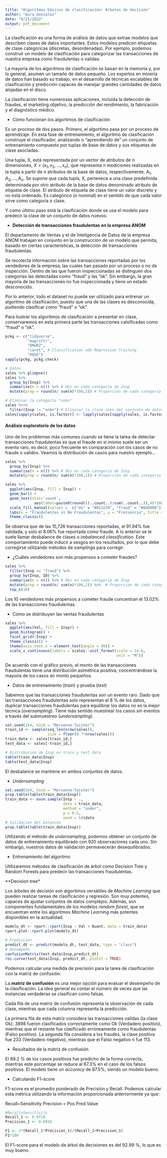 ---
title: "Algoritmos básicos de clasificación: Árboles de decisión"
author: "Aura Gonzalez"
date: "9/21/2022"
output: pdf_document
---


La clasificación es una forma de análisis de datos que extrae modelos que describen clases de datos importantes. Estos modelos predicen etiquetas de clase categóricas (discretas, desordenadas).  Por ejemplo, podemos construir un modelo de clasificación para categorizar las transacciones de nuestra empresa como fraudulentas o validas. 

La mayoría de los algoritmos de clasificación se basan en la memoria y, por lo general, asumen un tamaño de datos pequeño. Los expertos en minería de datos han basado su trabajo, en el desarrollo de técnicas escalables de clasificación y predicción capaces de manejar grandes cantidades de datos alojadas en el disco. 

La clasificación tiene numerosas aplicaciones, incluida la detección de fraudes, el marketing objetivo, la predicción del rendimiento, la fabricación y el diagnóstico médico.

* Cómo funcionan los algortimos de clasificación

Es un proceso de dos pasos. Primero, el algortimo pasa por un proceso de aprendizaje. En esta fase de entrenamiento, el algoritmo de clasificación construye el clasificador, analizando o “aprendiendo de” un conjunto de entrenamiento compuesto por tuplas de base de datos y sus etiquetas de clase asociadas.

Una tupla, X, está representada por un vector de atributos de n dimensiones, $X = (x_1, x_2,..., x_n)$, que representa n mediciones realizadas en la tupla a partir de n atributos de la base de datos, respectivamente, $A_1, A_2,... , A_n$. Se supone que cada tupla, X, pertenece a una clase predefinida determinada por otro atributo de la base de datos denominado atributo de etiqueta de clase. El atributo de etiqueta de clase tiene un valor discreto y no está ordenado. Es categórico (o nominal) en el sentido de que cada valor sirve como categoría o clase.

Y como último paso está la clasificación donde se usa el modelo para predecir la clase de un conjunto de datos nuevos.

* **Detección de transacciones fraudulentas en la empresa ANOM**

El departamento de Ventas y el de Inteligencia de Datos de la empresa ANOM trabajan en conjunto en la construcción de un modelo que permita, basado en ciertas características, la detección de transacciones fraudulentas.

Se recolecta información sobre las transacciones reportadas por los vendedores de la empresa, las cuales han pasado por un proceso o no de inspección. Dentro de las que fueron inspeccionadas se distinguen dos categorías las detectadas como "fraud" y las "ok". Sin embargo, la gran mayoría de las transacciones no fue inspeccionada y tiene un estado desconocido.

Por lo anterior, todo el dataset no puede ser utilizado para entrenar un algoritmo de clasificación, puesto que una de las clases es desconocida, pudiendo clasificar como "fraud" o "ok". 

Para ilustrar los algoritmos de clasificación a presentar en clase, conservaremos en esta primera parte las transacciones calsificadas como "fraud" o "ok".

```{r Datos, echo=FALSE, warning = FALSE, include=FALSE}
pckg <- c("tidyverse",
          "magrittr", 
          "DMwR2",
          "caret", # Classification adn Regression Training
          "ROSE") 
sapply(pckg, pckg.check)

# Datos
sales %>% glimpse()
sales %>% 
  group_by(Insp) %>% 
  summarise(n = n()) %>% # Obs en cada categoría de Insp
  mutate(prop = round(n/ sum(n)*100,2)) # Proporción de cada categoría de Insp

# Eliminar la categoría "unkn"
sales %<>%
  filter(Insp != "unkn") # Eliminar la clase unkn del conjunto de datos
sales[sapply(sales, is.factor)] <- lapply(sales[sapply(sales, is.factor)], factor)
```

#### Análisis exploratorio de los datos

Uno de los problemas más comunes cuando se tiene la tarea de detectar transacciones fraudulentas es que el fraude en sí mismo suele ser un evento raro, es decir, poco frecuente en comparación con los casos de no fraude o validos. Veamos la distribución de casos para nuestro ejemplo...

```{r Distribución de casos, warning=FALSE}
sales %>% 
  group_by(Insp) %>% 
  summarise(n = n()) %>% # Obs en cada categoría de Insp
  mutate(prop = round(n/ sum(n)*100,2)) # Proporción de cada categoría de Insp

sales %>% 
  ggplot(aes(Insp, fill = Insp)) +
  geom_bar() +
  geom_text(stat='count',
             aes(label=paste0(round(((..count..)/sum(..count..)),4)*100 , "%")), vjust = 1.5, col = "white") +
  scale_fill_manual(values =  c("ok" = "#013220", "fraud" = "#8b0000")) +
  labs(x = "Fraudulentas vs No Fraudulentas", y = "Frecuencia", title = "Distribución de transacciones según estado", subtitle = "(% del total de observaciones)") +
  theme_classic()
```
Se observa que de las 15,726 transacciones reportadas, el 91.94% fue validada, y solo el 8.06% fue reportada como fraude. A lo anterior se le suele llamar desbalance de clases o *imbalanced classification*. Este comportamiento puede inducir a sesgos en los resultados, por lo que debe corregirse utilizando métodos de *samplings* para corregir.

* ¿Cuáles vendedores son más propensos a cometer fraudes?

```{r Fraudes según vendedor, warning=FALSE}
sales %>% 
  filter(Insp == "fraud") %>% 
  group_by(Insp, ID) %>% 
  summarise(n = n()) %>% # Obs en cada categoría de Insp
  mutate(prop = round(n/ sum(n)*100,2)) %>%  # Proporción de cada categoría de Insp
  top_n(10)
```

Los 10 vendedores más propensos a cometer fraude concentran el 13.02% de las transacciones fraudulentas.

* Cómo se distribuyen las ventas fraudulentas

```{r Distribucion, warning=FALSE}
sales %>% 
  ggplot(aes(Val, fill = Insp)) +
  geom_histogram() +
  facet_grid(~Insp) +
  theme_classic() +
  theme(axis.text.x = element_text(angle = 90)) +
  scale_x_continuous(labels = scales::unit_format(scale = 1e-6, 
                                                  unit = "M"))
```

De acuerdo con el gráfico previo, el monto de las transacciones fraudulentas tiene una distribución asimétrica positiva, concentrándose la mayoría de los casos en monto pequeños. 

* Datos de entrenamiento (*train*) y prueba (*test*)

Sabemos que las transacciones fraudulentas son un evento raro. Dado que las transacciones fraudulentas solo representan el 8 % de los datos, duplicar transacciones fraudulentas para equilibrar los datos no es la mejor técnica (*oversampling*). Tiene más sentido muestrear los casos sin eventos a través del submuestreo (*undersampling*).

```{r Train y test data, warning=FALSE}
set.seed(164, kind = "Mersenne-Twister")
train_id <- sample(seq_len(nrow(sales)), 
                   size = floor(0.7*nrow(sales)))
train_data <- sales[train_id,]
test_data <- sales[-train_id,]

# Distribución de Insp en train y test data
table(train_data$Insp)
table(test_data$Insp)
```

El desbalance se mantiene en ambos conjuntos de datos. 

* *Undersampling*

```{r Unbalanced data, warning=TRUE}
set.seed(164, kind = "Mersenne-Twister")
prop.table(table(train_data$Insp))
train_data <- ovun.sample(Insp ~ .,
                          data = train_data,
                          method = "under", 
                          p = 0.5, 
                          seed = 5)$data
# Validacion del balanceo
prop.table(table(train_data$Insp))
```

Utilizando el método de *undersampling*, podemos obtener un conjunto de datos de entrenamiento equilibrado con 920 observaciones cada uno. Sin embargo, nuestros datos de validación permanecerán desequilibrados.

* Entrenamiento del algoritmo

Utilizaremos métodos de clasificación de árbol como  Decision Tree y Random Forests para predecir las transacciones fraudulentas.

**Decision tree*

Los árboles de decisión son algoritmos versátiles de *Machine Learning* que pueden realizar tareas de clasificación y regresión. Son muy potentes, capaces de ajustar conjuntos de datos complejos. Además, son componentes fundamentales de los modelos *random forest*, que se encuentran entre los algoritmos *Machine Learning* más potentes disponibles en la actualidad.

```{r Entrenamiento con datos no balanceados, warning= FALSE}
modelo_dt <- rpart::rpart(Insp ~ Val + Quant, data = train_data)
rpart.plot::rpart.plot(modelo_dt)

# Predicción
predict_dt <- predict(modelo_dt, test_data, type = "class")
# Desempeño
confusionMatrix(test_data$Insp,predict_dt)
roc.curve(test_data$Insp, predict_dt, plotit = TRUE)
```

Podemos calcular una medida de precisión para la tarea de clasificación con la matriz de confusión:

La **matriz de confusión** es una mejor opción para evaluar el desempeño de la clasificación. La idea general es contar el número de veces que las instancias verdaderas se clasifican como falsas.

Cada fila de una matriz de confusión representa la observación de cada clase, mientras que cada columna representa la predicción. 

La primera fila de esta matriz considera las transacciones validas (la clase Ok): 3898 fueron clasificados correctamente como Ok (Verdadero positivo), mientras que el restante fue clasificado erróneamente como fraudulentas (Falso positivo). La segunda fila considera a los fraudes, la clase positiva fue 233 (Verdadero negativo), mientras que el Falso negativo n fue 113.

* Resultados de la matriz de confusión

El 89.2 % de los casos positivos fue predicho de la forma correcta, mientras este porcentaje se reduce al 67.3% en el caso de los falsos positivos. El modelo tiene un *accuracy* de 87.5%, siendo un modelo bueno.

* Calculando F1-score

F1-score es el promedio ponderado de Precisión y Recall. Podemos calcular esta métrica utilizando la información proporcionada anteriormente ya que:

Recall=Sensitivity
Precision = Pos Pred Value

```{r F1-score, warning=TRUE}
#Recall=Sensitivity
Recall_1 <- 0.9718
Precision_1 <- 0.8916

F1 <- 2*(Recall_1*Precision_1)/(Recall_1+Precision_1)
F1*100
```

El F1-score para el modelo de árbol de decisiones es del 92.99 %, lo que es muy bueno.

